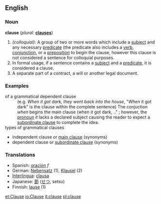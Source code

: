 ==English==

===Noun===
'''clause'''  (''plural:'' '''[[clauses]]''')
# ''(colloquial):'' A group of two or more words which include a [[subject]] and any necessary [[predicate]] (the predicate also includes a [[verb]], [[conjunction]], or a [[preposition]] to begin the clause, however this clause is not considered a sentence for colloquial purposes.
# In formal usage, if a sentence contains a [[subject]] and a [[predicate]], it is considered a clause.
# A separate part of a contract, a will or another legal document.

===Examples===
; of a grammatical dependent clause
:(e.g. ''When it got dark, they went back into the house'', "''When'' it got dark" is the clause within the complete sentence) The conjuction ''when'' begins the main clause (when it got dark, .." ; however, the [[pronoun]] ''it'' lacks a declared subject causing the reader to expect a [[subordinate clause]] to complete the idea.
;types of grammatical clauses
* independent clause or [[main clause]] (synonyms)
* dependent clause or [[subordinate clause]] (synonyms)

===Translations===
*Spanish: [[oración]] ''f''
*German: [[Nebensatz]] {{m}} (1), [[Klausel]] {{f}} (2)
*[[Interlingua]]: [[clausa]]
*Japanese: [[節]] ([[せつ]], setsu)
*Finnish: [[lause]] (1)

[[et:Clause]]
[[io:Clause]]
[[it:clause]]
[[pl:clause]]